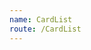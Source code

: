 ```yaml
---
name: CardList
route: /CardList
---
```



<Playground>
    <CardList 
      title="Groups"
      border={1}
      search={true}
      items={[{
        avatar: {
          src: "https://www.gravatar.com/avatar/205e460b479e2e5b48aec07710c08d50",
          name: "Try Me"
        },
        title: "Engineer",
        subTitle: "How do you do"
      },{
        avatar: {
          src: "https://www.gravatar.com/avatar/205e460b479e2e5b48aec07710c08d50",
          name: "Try Me"
        },
        title: "Engineer",
        subTitle: "How do you do"
      },{
        avatar: {
          src: "https://www.gravatar.com/avatar/205e460b479e2e5b48aec07710c08d50",
          name: "Try Me"
        },
        title: "Engineer",
        subTitle: "How do you do"
      }]}
    />
</Playground>